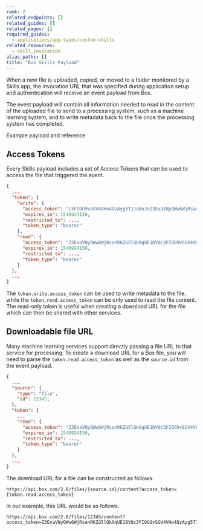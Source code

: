```yaml
---
rank: 2
related_endpoints: []
related_guides: []
related_pages: []
required_guides:
  - applications/app-types/custom-skills
related_resources:
  - skill_invocation
alias_paths: []
title: "Box Skills Payload"
---
```

When a new file is uploaded, copied, or moved to a folder monitored by a Skills
app, the invocation URL that was specified during application setup and
authentication will receive an event payload from Box.

The event payload will contain all information needed to read in the content of
the uploaded file to send to a processing system, such as a machine learning
system, and to write metadata back to the file once the processing system has
completed.

<CTA to='r://skill_invocation'>
  Example payload and reference
</CTA>

## Access Tokens

Every Skills payload includes a set of Access Tokens that can be used to access
the file that triggered the event.

```json
{
  ...
  "token": {
    "write": {
      "access_token": "c3FIOG9vSGV4VHo4QzAyg5T1JvNnJoZ3ExaVNyQWw6WjRsanRKZG5lQk9qUE1BVQ",
      "expires_in": 1540924150,
      "restricted_to": ...,
      "token_type": "bearer"
    },
    "read": {
      "access_token": "Z3ExaVNyQWw6WjRsanRKZG5lQk9qUE1BVQc3FIOG9vSGV4VHo4QzAyg5T1JvNnJo",
      "expires_in": 1540924150,
      "restricted_to": ...,
      "token_type": "bearer"
    }
  },
  ...
}
```

The `token.write.access_token` can be used to write metadata to the file, while
the `token.read.access_token` can be only used to read the file content. The
read-only token is useful when creating a download URL for the file which can
then be shared with other services. 
 
## Downloadable file URL

Many machine learning services support directly passing a file URL to that
service for processing. To create a download URL for a Box file, you will need
to parse the `token.read.access_token` as well as the `source.id` from the event
payload.

```json
{
  ...
  "source": {
    "type": "file",
    "id": 12345,
  },
  "token": {
    ...
    "read": {
      "access_token": "Z3ExaVNyQWw6WjRsanRKZG5lQk9qUE1BVQc3FIOG9vSGV4VHo4QzAyg5T1JvNnJo",
      "expires_in": 1540924150,
      "restricted_to": ...,
      "token_type": "bearer"
    }
  },
  ...
}
```

The download URL for a file can be constructed as follows.

```curl
https://api.box.com/2.0/files/{source.id}/content?access_token={token.read.access_token}
```

In our example, this URL would be as follows.

```curl
https://api.box.com/2.0/files/12345/content?access_token=Z3ExaVNyQWw6WjRsanRKZG5lQk9qUE1BVQc3FIOG9vSGV4VHo4QzAyg5T1JvNnJo
```

